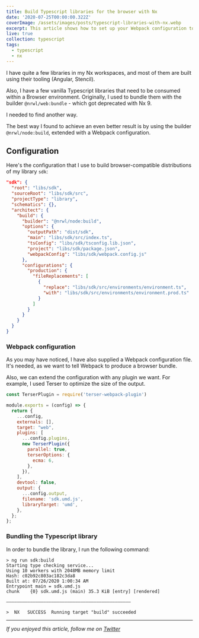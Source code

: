 ```yaml
---
title: Build Typescript libraries for the browser with Nx
date: '2020-07-25T00:00:00.322Z'
coverImage: /assets/images/posts/typescript-libraries-with-nx.webp
excerpt: This article shows how to set up your Webpack configuration to build Typescript libraries with Nx
live: true
collection: typescript
tags:
  - typescript
  - nx
---
```


I have quite a few libraries in my Nx workspaces, and most of them are built using their tooling (Angular, Stencil).

Also, I have a few vanilla Typescript libraries that need to be consumed within a Browser environment. Originally, I used to bundle them with the builder `@nrwl/web:bundle` - which got deprecated with Nx 9.

I needed to find another way.

The best way I found to achieve an even better result is by using the builder `@nrwl/node:build`, extended with a Webpack configuration.

## Configuration

Here's the configuration that I use to build browser-compatible distributions of my library `sdk`:

```json
"sdk": {
  "root": "libs/sdk",
  "sourceRoot": "libs/sdk/src",
  "projectType": "library",
  "schematics": {},
  "architect": {
    "build": {
      "builder": "@nrwl/node:build",
      "options": {
        "outputPath": "dist/sdk",
        "main": "libs/sdk/src/index.ts",
        "tsConfig": "libs/sdk/tsconfig.lib.json",
        "project": "libs/sdk/package.json",
        "webpackConfig": "libs/sdk/webpack.config.js"
      },
      "configurations": {
        "production": {
          "fileReplacements": [
            {
              "replace": "libs/sdk/src/environments/environment.ts",
              "with": "libs/sdk/src/environments/environment.prod.ts"
            }
          ]
        }
      }
    }
  }
}

```

### Webpack configuration
As you may have noticed, I have also supplied a Webpack configuration file. It's needed, as we want to tell Webpack to produce a browser bundle.

Also, we can extend the configuration with any plugin we want. For example, I used Terser to optimize the size of the output.


```javascript
const TerserPlugin = require('terser-webpack-plugin')

module.exports = (config) => {
  return {
    ...config,
    externals: [],
    target: "web",
    plugins: [
      ...config.plugins,
      new TerserPlugin({
        parallel: true,
        terserOptions: {
          ecma: 6,
        },
      }),
    ],
    devtool: false,
    output: {
      ...config.output,
      filename: 'sdk.umd.js',
      libraryTarget: 'umd',
    },
  };
};
```

### Bundling the Typescript library

In order to bundle the library, I run the following command:

```
> ng run sdk:build
Starting type checking service...
Using 10 workers with 2048MB memory limit
Hash: c02b92c803ac182c3da8
Built at: 07/26/2020 1:00:34 AM
Entrypoint main = sdk.umd.js
chunk    {0} sdk.umd.js (main) 35.3 KiB [entry] [rendered]

———————————————————————————————————————————————

>  NX   SUCCESS  Running target "build" succeeded
```


***

_If you enjoyed this article, follow me on [Twitter](https://twitter.com/gc_psk)_
